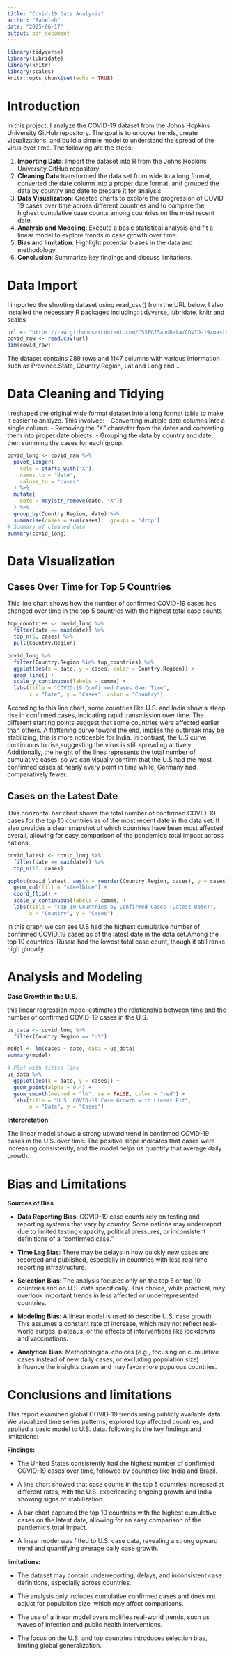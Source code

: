 ---
title: "Covid-19 Data Analysis"
author: "Raheleh"
date: "2025-06-17"
output: pdf_document
---

```{r setup, include=FALSE}
library(tidyverse)
library(lubridate)
library(knitr)
library(scales)
knitr::opts_chunk$set(echo = TRUE)
```

# Introduction
In this project, I analyze the COVID-19 dataset from the Johns Hopkins University GitHub repository. The goal is to uncover trends, create visualizations, and build a simple model to understand the spread of the virus over time. The following are the steps:

1. **Importing Data**: Import the dataset into R from the Johns Hopkins University GitHub repository.
2. **Cleaning Data**:transformed the data set from wide to a long format, converted the date column into a proper date format, and grouped the data by country and date to prepare it for analysis.
3. **Data Visualization**: Created charts to explore the progression of COVID-19 cases over time across different countries and to compare the highest cumulative case counts among countries on the most recent date.
4. **Analysis and Modeling**: Execute a basic statistical analysis and fit a linear model to explore trends in case growth over time.
5. **Bias and limitation**: Highlight potential biases in the data and methodology.
6. **Conclusion**: Summarize key findings and discuss limitations.

# Data Import

 I imported the shooting dataset using read_csv() from the URL below, I also installed the necessary R packages including: tidyverse, lubridate, knitr and scales




```{r data-import}
url <- "https://raw.githubusercontent.com/CSSEGISandData/COVID-19/master/csse_covid_19_data/csse_covid_19_time_series/time_series_covid19_confirmed_global.csv"
covid_raw <- read.csv(url)
dim(covid_raw)

```

The dataset contains 289 rows and 1147 columns with various information such as Province.State, Country.Region, Lat and Long and...

# Data Cleaning and Tidying
I reshaped the original wide format dataset into a long format table to make it easier to analyze. This involved:
- Converting multiple date columns into a single column.
- Removing the "X" character from the dates and converting them into proper date objects.
- Grouping the data by country and date, then summing the cases for each group.


```{r tidy-data}
covid_long <- covid_raw %>%
  pivot_longer(
    cols = starts_with("X"),
    names_to = "date",
    values_to = "cases"
  ) %>%
  mutate(
    date = mdy(str_remove(date, "X"))
  ) %>%
  group_by(Country.Region, date) %>%
  summarise(cases = sum(cases), .groups = 'drop')
# Summary of cleaned data
summary(covid_long)
```

 
# Data Visualization

## Cases Over Time for Top 5 Countries
This line chart shows how the number of confirmed COVID-19 cases has changed over time in the top 5 countries with the highest total case counts

```{r plot-top-countries}
top_countries <- covid_long %>%
  filter(date == max(date)) %>%
  top_n(5, cases) %>%
  pull(Country.Region)

covid_long %>%
  filter(Country.Region %in% top_countries) %>%
  ggplot(aes(x = date, y = cases, color = Country.Region)) +
  geom_line() +
  scale_y_continuous(labels = comma) +
  labs(title = "COVID-19 Confirmed Cases Over Time",
       x = "Date", y = "Cases", color = "Country")
```
According to this line chart, some countries like U.S. and India  show a steep rise in confirmed cases, indicating rapid transmission over time. The different starting points suggest that some countries were affected earlier than others. A flattening curve toward the end, implies the outbreak may be stabilizing, this is more noticeable for India. In contrast, the U.S curve continuous to rise,suggesting the virus is still spreading actively. Additionally, the height of the lines represents the total number of cumulative cases, so we can visually confirm that the U.S had the most confirmed cases at nearly every point in time while, Germany had comparatively fewer.

## Cases on the Latest Date

This horizontal bar chart shows the total number of confirmed COVID-19 cases for the top 10 countries as of the most recent date in the data set. It also provides a clear snapshot of which countries have been most affected overall, allowing for easy comparison of the pandemic’s total impact across nations.

```{r bar-plot-latest}
covid_latest <- covid_long %>%
  filter(date == max(date)) %>%
  top_n(10, cases)

ggplot(covid_latest, aes(x = reorder(Country.Region, cases), y = cases)) +
  geom_col(fill = "steelblue") +
  coord_flip() +
  scale_y_continuous(labels = comma) +
  labs(title = "Top 10 Countries by Confirmed Cases (Latest Date)",
       x = "Country", y = "Cases")
```
In this graph we can see U.S had the highest cumulative number of confirmed COVID_19 cases as of the latest date in the data set.Among the top 10 countries, Russia had the lowest total case count, though it still ranks high globally.

# Analysis and Modeling
**Case Growth in the U.S.**

this linear regression model estimates the relationship between time and the number of confirmed COVID-19 cases in the U.S.

```{r simple-model}
us_data <- covid_long %>%
  filter(Country.Region == "US")

model <- lm(cases ~ date, data = us_data)
summary(model)

# Plot with fitted line
us_data %>%
  ggplot(aes(x = date, y = cases)) +
  geom_point(alpha = 0.4) +
  geom_smooth(method = "lm", se = FALSE, color = "red") +
  labs(title = "U.S. COVID-19 Case Growth with Linear Fit",
       x = "Date", y = "Cases")
```
**Interpretation**:

The linear model shows a strong upward trend in confirmed COVID-19 cases in the U.S. over time.
The positive slope indicates that cases were increasing consistently, and the model helps us quantify that average daily growth.


# Bias and Limitations

**Sources of Bias**

- **Data Reporting Bias**: COVID-19 case counts rely on testing and reporting systems that vary by country. Some nations may underreport due to limited testing capacity, political pressures, or inconsistent definitions of a “confirmed case.”

- **Time Lag Bias**: There may be delays in how quickly new cases are recorded and published, especially in countries with less real time reporting infrastructure.

- **Selection Bias**: The analysis focuses only on the top 5 or top 10 countries and on U.S. data specifically. This choice, while practical, may overlook important trends in less affected or underrepresented countries.

- **Modeling Bias**: A linear model is used to describe U.S. case growth. This assumes a constant rate of increase, which may not reflect real-world surges, plateaus, or the effects of interventions like lockdowns and vaccinations.

- **Analytical Bias**: Methodological choices (e.g., focusing on cumulative cases instead of new daily cases, or excluding population size) influence the insights drawn and may favor more populous countries.


# Conclusions and limitations

This report examined global COVID-19 trends using publicly available data. We visualized time series patterns, explored top affected countries, and applied a basic model to U.S. data. following is the key findings and limitations:

**Findings:**

- The United States consistently had the highest number of confirmed COVID-19 cases over time, followed by countries like India and Brazil.

- A line chart showed that case counts in the top 5 countries increased at different rates, with the U.S. experiencing ongoing growth and India showing signs of stabilization.

- A bar chart captured the top 10 countries with the highest cumulative cases on the latest date, allowing for an easy comparison of the pandemic's total impact.

- A linear model was fitted to U.S. case data, revealing a strong upward trend and quantifying average daily case growth.

**limitations:**

- The dataset may contain underreporting, delays, and inconsistent case definitions, especially across countries.

- The analysis only includes cumulative confirmed cases and does not adjust for population size, which may affect comparisons.

- The use of a linear model oversimplifies real-world trends, such as waves of infection and public health interventions.

- The focus on the U.S. and top countries introduces selection bias, limiting global generalization.


